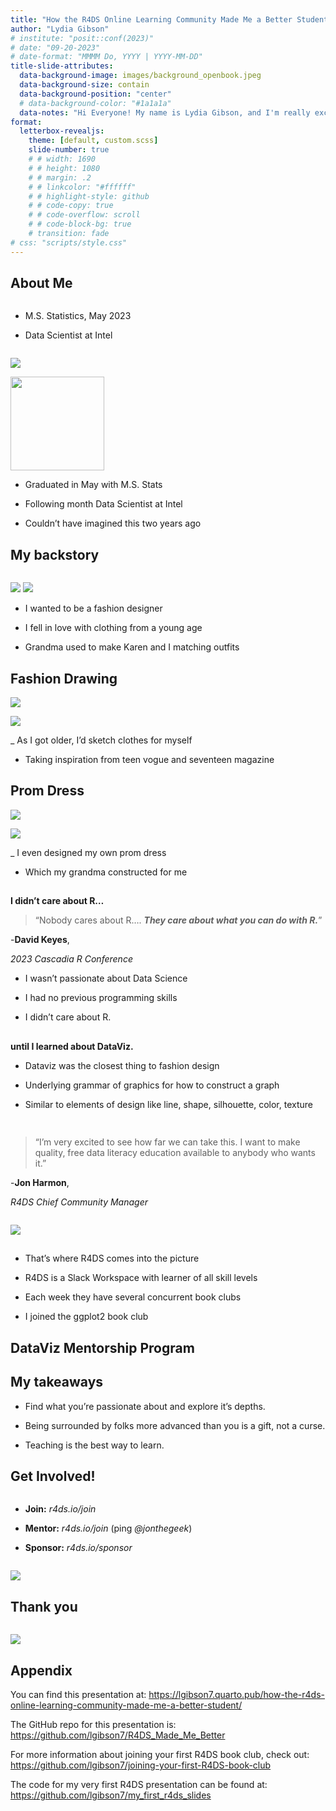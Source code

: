 ```yaml
---
title: "How the R4DS Online Learning Community Made Me a Better Student"
author: "Lydia Gibson"
# institute: "posit::conf(2023)"
# date: "09-20-2023"
# date-format: "MMMM Do, YYYY | YYYY-MM-DD"
title-slide-attributes: 
  data-background-image: images/background_openbook.jpeg
  data-background-size: contain
  data-background-position: "center"
  # data-background-color: "#1a1a1a"
  data-notes: "Hi Everyone! My name is Lydia Gibson, and I'm really excited to be in front of you all today speaking about a community that is very near and dear to my heart. Today I'll be speaking to you about how the R4DS Online Learning Community Made Me a Better Student."
format:
  letterbox-revealjs: 
    theme: [default, custom.scss]
    slide-number: true
    # # width: 1690
    # # height: 1080
    # # margin: .2
    # # linkcolor: "#ffffff"
    # # highlight-style: github
    # # code-copy: true
    # # code-overflow: scroll
    # # code-block-bg: true
    # transition: fade
# css: "scripts/style.css"
---
```


## About Me

::: columns
::: {.column width="50%" .medium}
-   M.S. Statistics, May 2023

-   Data Scientist at Intel
:::
:::

![](images/lydia_hexwall.png){.image-right}

![](images/qr_linktree_lydia.png){.absolute bottom=0 left=0 width=150 height=150}


::: notes
-   Graduated in May with M.S. Stats

-   Following month Data Scientist at Intel

-   Couldn't have imagined this two years ago
:::

## My backstory

::: columns
::: {.column width="45%"}
:::
:::

![](images/lydia_karen_matching.png)
![](images/lydia_wvc.png){.image-right}


::: notes
-   I wanted to be a fashion designer

-   I fell in love with clothing from a young age 

-   Grandma used to make Karen and I matching outfits
:::




## Fashion Drawing

::: {layout="[1,1]" layout-valign="bottom"}
![](images/sketch_uncolored.jpeg)

![](images/sketch_colored.jpeg)
:::


::: notes
_   As I got older, I'd sketch clothes for myself

-   Taking inspiration from teen vogue and seventeen magazine
:::


## Prom Dress

::: {layout="[1,1]" layout-valign="bottom"}
![](images/lydia_prom_carolyn.png)

![](images/lydia_prom_todd.png)
:::

::: notes
_   I even designed my own prom dress

-   Which my grandma constructed for me
:::


## {.center}


:::{.fragment .fade-out}
[**I didn't care about R...**]{.r-fit-text .absolute top="200"} 
:::

:::::{.fragment .absolute top="60"}
::: {.larger }
> "Nobody cares about R.... ***They care about what you can do with R.***"

:::

::: {.large}
-**David Keyes**, 

*2023 Cascadia R Conference*
:::

:::::


::: notes
-   I wasn't passionate about Data Science

-   I had no previous programming skills

-   I didn't care about R.
:::




## 

:::{.fragment}
[**until I learned about DataViz.**]{.r-fit-text .absolute top="300"} 
:::

::: notes
-   Dataviz was the closest thing to fashion design

-   Underlying grammar of graphics for how to construct a graph

-   Similar to elements of design like line, shape, silhouette, color,  texture 

:::




## 


::: columns
::::: {.column width="50%"}

:::{.medium}
> "I'm very excited to see how far we can take this. I want to make quality, free data literacy education available to anybody who wants it."
:::


:::{.smedium}
-**Jon Harmon**, 

*R4DS Chief Community Manager*
:::

:::::
:::

![](images/lydia_conf_jon.jpeg){.image-right}



## {background-color="blue" background-image="images/screenshot_github_r4ds_ggplot2.png" background-size="107%"}

::: notes
-   That's where R4DS comes into the picture

-   R4DS is a Slack Workspace with learner of all skill levels

-   Each week they have several concurrent book clubs

-   I joined the ggplot2 book club
:::




## {background-color="blue" background-image="images/screenshot_presentation_ggplot2.png" background-size="cover"}



## {background-color="black" background-image="images/tweet_ken.png" background-size="cover"}

## {background-color="black" background-image="images/plot_project_632.png" background-size="80%"}



## {background-color="black" background-image="images/plot_project_694.png" background-size="100%"}


## DataViz Mentorship Program {background-color="blue" background-image="images/dvs_cert.png" background-size="cover"}


## {background-color="blue" background-image="images/screenshot_wins_feedback.png" background-size="cover"}


## My takeaways

:::{.incremental .large}

- Find what you're passionate about and explore it's depths.

- Being surrounded by folks more advanced than you is a gift, not a curse.

- Teaching is the best way to learn.
:::





## Get Involved!


::: columns
::: {.column width="30%" .medium}
- **Join:** *r4ds.io/join*

- **Mentor:** *r4ds.io/join* (ping *@jonthegeek*)

- **Sponsor:** *r4ds.io/sponsor*
:::
:::


![](images/meme_ken.gif){.image-right}




## Thank you

::: columns
::: {.column width="45%"}
:::
:::

![](images/lydia_gradcap.png){.image-right}


## Appendix

You can find this presentation at: <https://lgibson7.quarto.pub/how-the-r4ds-online-learning-community-made-me-a-better-student/>

The GitHub repo for this presentation is: <https://github.com/lgibson7/R4DS_Made_Me_Better>

For more information about joining your first R4DS book club, check out: <https://github.com/lgibson7/joining-your-first-R4DS-book-club>

The code for my very first R4DS presentation can be found at: <https://github.com/lgibson7/my_first_r4ds_slides>
